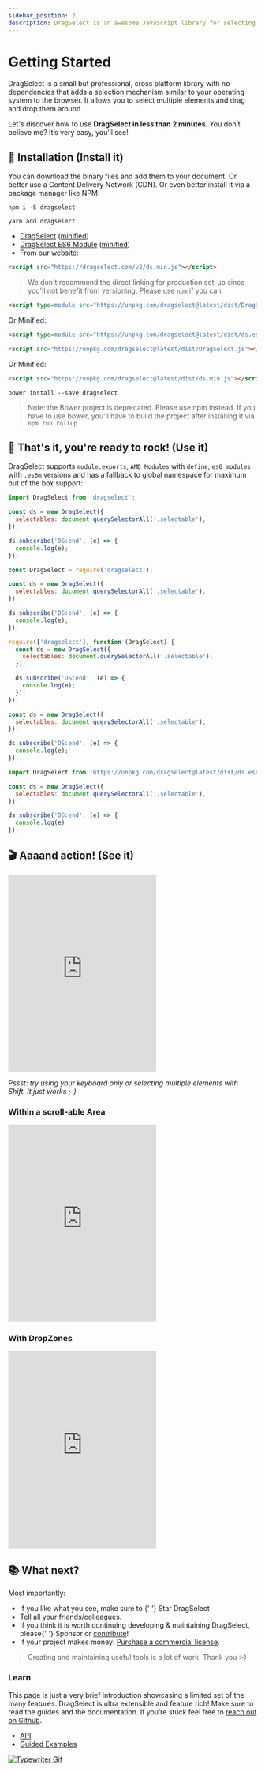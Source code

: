 ```yaml
---
sidebar_position: 2
description: DragSelect is an awesome JavaScript library for selecting multiple elements on the web. This tutorial will show you how to use it.
---
```


# Getting Started

DragSelect is a small but professional, cross platform library with no dependencies that adds a selection mechanism similar to your operating system to the browser. It allows you to select multiple elements and drag and drop them around.  

Let's discover how to use **DragSelect in less than 2 minutes**. You don’t believe me? It’s very easy, you’ll see!

## 🧩 Installation (Install it)

You can download the binary files and add them to your document.
Or better use a Content Delivery Network (CDN).
Or even better install it via a package manager like NPM:

<Tabs>
  <TabItem value="npm" label="NPM" default>

```
npm i -S dragselect
```

  </TabItem>
  <TabItem value="yarn" label="Yarn">

```
yarn add dragselect
```

  </TabItem>
  <TabItem value="download" label="Download">

  - [DragSelect](https://dragselect.com/v2/DragSelect.js) ([minified](https://dragselect.com/v2/ds.min.js))
  - [DragSelect ES6 Module](https://dragselect.com/v2/DragSelect.es6m.js) ([minified](https://dragselect.com/v2/ds.es6m.min.js))
  - From our website:

```html
<script src="https://dragselect.com/v2/ds.min.js"></script>
```
  > We don't recommend the direct linking for production set-up since you'll not benefit from versioning. Please use `npm` if you can.

  </TabItem>
  <TabItem value="cdn" label="CDN">
    <Tabs>
  <TabItem value="modules" label="Modules" default>

```html
<script type=module src="https://unpkg.com/dragselect@latest/dist/DragSelect.es6m.js"></script>
```
Or Minified:
```html
<script type=module src="https://unpkg.com/dragselect@latest/dist/ds.es6m.min.js"></script>
```

  </TabItem>
  <TabItem value="traditional" label="Traditional" default>

```html
<script src="https://unpkg.com/dragselect@latest/dist/DragSelect.js"></script>
```
Or Minified:
```html
<script src="https://unpkg.com/dragselect@latest/dist/ds.min.js"></script>
```

  </TabItem>
    </Tabs>
  </TabItem>
  <TabItem value="bower" label="Bower (deprecated)" default>

```console
bower install --save dragselect
```

  > Note: the Bower project is deprecated. Please use npm instead. If you have to use bower, you'll have to build the project after installing it via `npm run rollup`

  </TabItem>
</Tabs>

## 🎸 That's it, you're ready to rock! (Use it)  

DragSelect supports `module.exports`, `AMD Modules` with `define`, `es6 modules` with `.es6m` versions and has a fallback to global namespace for maximum out of the box support:

<Tabs>
  <TabItem value="es6" label="ES6" default>

```js
import DragSelect from 'dragselect';

const ds = new DragSelect({
  selectables: document.querySelectorAll('.selectable'),
});

ds.subscribe('DS:end', (e) => {
  console.log(e);
});
```

  </TabItem>
  <TabItem value="commonjs" label="CommonJS">

```js
const DragSelect = require('dragselect');

const ds = new DragSelect({
  selectables: document.querySelectorAll('.selectable'),
});

ds.subscribe('DS:end', (e) => {
  console.log(e);
});
```

  </TabItem>
  <TabItem value="amd" label="AMD">

```js
require(['dragselect'], function (DragSelect) {
  const ds = new DragSelect({
    selectables: document.querySelectorAll('.selectable'),
  });

  ds.subscribe('DS:end', (e) => {
    console.log(e);
  });
});
```

  </TabItem>
  <TabItem value="global" label="Global">

```js
const ds = new DragSelect({
  selectables: document.querySelectorAll('.selectable'),
});

ds.subscribe('DS:end', (e) => {
  console.log(e);
});
```

  </TabItem>
  <TabItem value="cdn" label="From CDN">

```js
import DragSelect from 'https://unpkg.com/dragselect@latest/dist/ds.es6m.min.js'

const ds = new DragSelect({
  selectables: document.querySelectorAll('.selectable'),
});

ds.subscribe('DS:end', (e) => {
  console.log(e)
});
```

  </TabItem>
</Tabs>

## 🎬 Aaaand action! (See it)

<iframe height="400" style={{ width: '100%' }} scrolling="no" title="DragSelect" src="https://codepen.io/ThibaultJanBeyer/embed/prpwYG?default-tab=result&editable=true&theme-id=dark" frameBorder="no" loading="lazy" allowtransparency="true" allowFullScreen>
  See <a href="https://codepen.io/ThibaultJanBeyer/pen/prpwYG">this Pen about DragSelect</a> on CodePen.
</iframe>

*Pssst: try using your keyboard only or selecting multiple elements with Shift. It just works ;-)*

### Within a scroll-able Area

<iframe height="400" style={{ width: '100%' }} scrolling="no" title="DragSelect with Scrollable AREA" src="https://codepen.io/ThibaultJanBeyer/embed/Nvobgq?default-tab=result&editable=true&theme-id=dark" frameBorder="no" loading="lazy" allowtransparency="true" allowFullScreen>
  See <a href="https://codepen.io/ThibaultJanBeyer/pen/Nvobgq">this Pen about DragSelect</a> on CodePen.
</iframe>

### With DropZones

<iframe height="400" style={{ width: '100%' }} scrolling="no" title="DragSelect with Scrollable AREA" src="https://codepen.io/ThibaultJanBeyer/embed/bGKgVxp?default-tab=result&editable=true&theme-id=dark" frameBorder="no" loading="lazy" allowtransparency="true" allowFullScreen>
  See <a href="https://codepen.io/ThibaultJanBeyer/pen/bGKgVxp">this Pen about DragSelect</a> on CodePen.
</iframe>

## 📚 What next?

Most importantly:

<ul>
<li>If you like what you see, make sure to {' '}
<GitHubButton
  href="https://github.com/ThibaultJanBeyer/DragSelect"
  data-icon="octicon-star"
  data-show-count="true"
  aria-label="Star ThibaultJanBeyer/DragSelect on GitHub"
>
  Star
</GitHubButton> DragSelect</li>
<li>Tell all your friends/colleagues.</li>
<li>If you think it is worth continuing developing & maintaining DragSelect, please{' '}
<GitHubButton
  href="https://github.com/sponsors/ThibaultJanBeyer"
  data-icon="octicon-heart"
  aria-label="Sponsor @ThibaultJanBeyer on GitHub"
>
  Sponsor
</GitHubButton> or <a href="https://github.com/ThibaultJanBeyer/DragSelect/blob/master/CONTRIBUTING.md">contribute</a>!
</li>
<li>If your project makes money: <a href="/licenses">Purchase a commercial license</a>.</li>
</ul>

> Creating and maintaining useful tools is a lot of work. Thank you :-)

### Learn
This page is just a very brief introduction showcasing a limited set of the many features. 
DragSelect is ultra extensible and feature rich!
Make sure to read the guides and the documentation. If you’re stuck feel free to [reach out on Github](https://github.com/ThibaultJanBeyer/DragSelect).

- [API](/docs/category/API)
- [Guided Examples](/docs/category/guided-examples)

[![Typewriter Gif](/img/typewriter.gif)](https://thibaultjanbeyer.com/)
